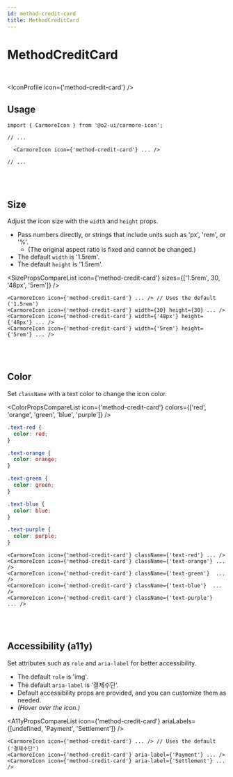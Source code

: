 ```yaml
---
id: method-credit-card
title: MethodCreditCard
---
```




# MethodCreditCard

<br />

<IconProfile icon={'method-credit-card'} />

## Usage

```tsx
import { CarmoreIcon } from '@o2-ui/carmore-icon';

// ...

  <CarmoreIcon icon={'method-credit-card'} ... />

// ...
```

<br />
<br />

## Size

Adjust the icon size with the `width` and `height` props.

- Pass numbers directly, or strings that include units such as 'px', 'rem', or '%'.
  - (The original aspect ratio is fixed and cannot be changed.)
- The default `width` is '1.5rem'.
- The default `height` is '1.5rem'.

<SizePropsCompareList icon={'method-credit-card'} sizes={['1.5rem', 30, '48px', '5rem']} />

```tsx
<CarmoreIcon icon={'method-credit-card'} ... /> // Uses the default ('1.5rem')
<CarmoreIcon icon={'method-credit-card'} width={30} height={30} ... />
<CarmoreIcon icon={'method-credit-card'} width={'48px'} height={'48px'} ... />
<CarmoreIcon icon={'method-credit-card'} width={'5rem'} height={'5rem'} ... />
```

<br />
<br />

## Color

Set `className` with a text color to change the icon color.

<ColorPropsCompareList icon={'method-credit-card'} colors={['red', 'orange', 'green', 'blue', 'purple']} />

```css
.text-red {
  color: red;
}

.text-orange {
  color: orange;
}

.text-green {
  color: green;
}

.text-blue {
  color: blue;
}

.text-purple {
  color: purple;
}
```

```tsx
<CarmoreIcon icon={'method-credit-card'} className={'text-red'} ... />
<CarmoreIcon icon={'method-credit-card'} className={'text-orange'} ... />
<CarmoreIcon icon={'method-credit-card'} className={'text-green'}  ... />
<CarmoreIcon icon={'method-credit-card'} className={'text-blue'}  ... />
<CarmoreIcon icon={'method-credit-card'} className={'text-purple'}  ... />
```

<br />
<br />

## Accessibility (a11y)

Set attributes such as `role` and `aria-label` for better accessibility.

- The default `role` is 'img'.
- The default `aria-label` is '결제수단'.
- Default accessibility props are provided, and you can customize them as needed.
- _(Hover over the icon.)_

<A11yPropsCompareList icon={'method-credit-card'} ariaLabels={[undefined, 'Payment', 'Settlement']} />

```tsx
<CarmoreIcon icon={'method-credit-card'} ... /> // Uses the default ('결제수단')
<CarmoreIcon icon={'method-credit-card'} aria-label={'Payment'} ... />
<CarmoreIcon icon={'method-credit-card'} aria-label={'Settlement'} ... />
```
